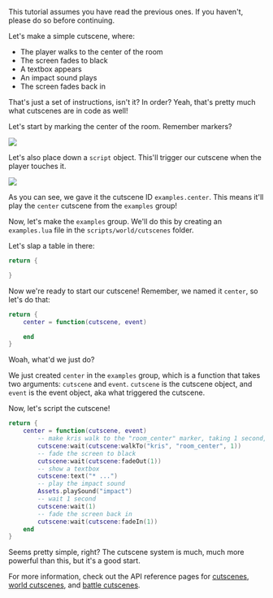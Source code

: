 This tutorial assumes you have read the previous ones. If you haven't, please do so before continuing.

Let's make a simple cutscene, where:

- The player walks to the center of the room
- The screen fades to black
- A textbox appears
- An impact sound plays
- The screen fades back in

That's just a set of instructions, isn't it? In order? Yeah, that's pretty much what cutscenes are in code as well!

Let's start by marking the center of the room. Remember markers?

![](/wiki/room_center.png)

Let's also place down a `script` object. This'll trigger our cutscene when the player touches it.

![](/wiki/placed_script.png)

As you can see, we gave it the cutscene ID `examples.center`. This means it'll play the `center` cutscene from the `examples` group!

Now, let's make the `examples` group. We'll do this by creating an `examples.lua` file in the `scripts/world/cutscenes` folder.

Let's slap a table in there:

```lua
return {

}
```

Now we're ready to start our cutscene! Remember, we named it `center`, so let's do that:

```lua
return {
    center = function(cutscene, event)

    end
}
```

Woah, what'd we just do?

We just created `center` in the `examples` group, which is a function that takes two arguments: `cutscene` and `event`. `cutscene` is the cutscene object, and `event` is the event object, aka what triggered the cutscene.

Now, let's script the cutscene!

```lua
return {
    center = function(cutscene, event)
        -- make kris walk to the "room_center" marker, taking 1 second, and wait until they're done
        cutscene:wait(cutscene:walkTo("kris", "room_center", 1))
        -- fade the screen to black
        cutscene:wait(cutscene:fadeOut(1))
        -- show a textbox
        cutscene:text("* ...")
        -- play the impact sound
        Assets.playSound("impact")
        -- wait 1 second
        cutscene:wait(1)
        -- fade the screen back in
        cutscene:wait(cutscene:fadeIn(1))
    end
}
```

Seems pretty simple, right? The cutscene system is much, much more powerful than this, but it's a good start.

For more information, check out the API reference pages for [cutscenes](/wiki/api/Cutscene), [world cutscenes](/wiki/api/WorldCutscene), and [battle cutscenes](/wiki/api/BattleCutscene).


